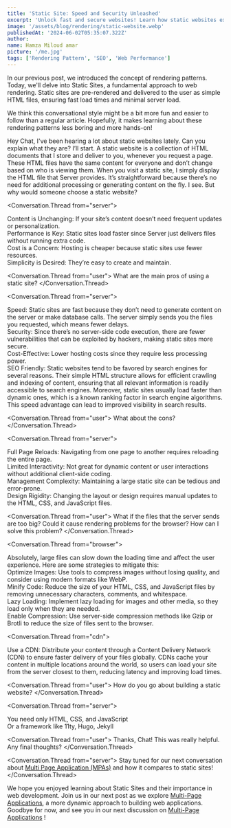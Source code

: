 ```yaml
---
title: 'Static Site: Speed and Security Unleashed'
excerpt: 'Unlock fast and secure websites! Learn how static websites excel for blogs, portfolios, and more.'
image: '/assets/blog/rendering/static-website.webp'
publishedAt: '2024-06-02T05:35:07.322Z'
author:
name: Hamza Miloud amar
picture: '/me.jpg'
tags: ['Rendering Pattern', 'SEO', 'Web Performance']
---
```


In our previous post, we introduced the concept of rendering patterns. Today, we'll delve into Static Sites, a fundamental approach to web rendering. Static sites are pre-rendered and delivered to the user as simple HTML files, ensuring fast load times and minimal server load.

We think this conversational style might be a bit more fun and easier to follow than a regular article. Hopefully, it makes learning about these rendering patterns less boring and more hands-on!

<Conversation>
  <Conversation.Thread from="user">Hey Chat, I've been hearing a lot about static websites lately. Can you explain what they are?</Conversation.Thread>
  <Conversation.Thread from="server">I’ll start. A static website is a collection of HTML documents that I store and deliver to you, whenever you request a page. These HTML files have the same content for everyone and don’t change based on who is viewing them.</Conversation.Thread>
  <Conversation.Thread from="browser">When you visit a static site, I simply display the HTML file that Server provides. It’s straightforward because there’s no need for additional processing or generating content on the fly.</Conversation.Thread>
  <Conversation.Thread from="user">I see. But why would someone choose a static website?</Conversation.Thread>

<Conversation.Thread from="server">
  <div>
    Content is Unchanging: If your site’s content doesn’t need
    frequent updates or personalization.
  </div>
  <div>
    Performance is Key: Static sites load faster since Server just
    delivers files without running extra code.
  </div>
  <div>
    Cost is a Concern: Hosting is cheaper because static sites use
    fewer resources.
  </div>
  <div>
    Simplicity is Desired: They’re easy to create and maintain.
  </div>
</Conversation.Thread>

<Conversation.Thread from="user">
  What are the main pros of using a static site?
</Conversation.Thread>

<Conversation.Thread from="server">
  <div>
    Speed: Static sites are fast because they don’t need to generate
    content on the server or make database calls. The server simply
    sends you the files you requested, which means fewer delays.
  </div>
  <div>
    Security: Since there’s no server-side code execution, there are
    fewer vulnerabilities that can be exploited by hackers, making
    static sites more secure.
  </div>
  <div>
    Cost-Effective: Lower hosting costs since they require less
    processing power.
  </div>
  <div>
    SEO Friendly: Static websites tend to be favored by search engines
    for several reasons. Their simple HTML structure allows for
    efficient crawling and indexing of content, ensuring that all
    relevant information is readily accessible to search engines.
    Moreover, static sites usually load faster than dynamic ones,
    which is a known ranking factor in search engine algorithms. This
    speed advantage can lead to improved visibility in search results.
  </div>
</Conversation.Thread>

<Conversation.Thread from="user">
  What about the cons?
</Conversation.Thread>

<Conversation.Thread from="server">
  <div>
    Full Page Reloads: Navigating from one page to another requires
    reloading the entire page.
  </div>
  <div>
    Limited Interactivity: Not great for dynamic content or user
    interactions without additional client-side coding.
  </div>
  <div>
    Management Complexity: Maintaining a large static site can be
    tedious and error-prone.
  </div>
  <div>
    Design Rigidity: Changing the layout or design requires manual
    updates to the HTML, CSS, and JavaScript files.
  </div>
</Conversation.Thread>

<Conversation.Thread from="user">
  What if the files that the server sends are too big? Could it cause
  rendering problems for the browser? How can I solve this problem?
</Conversation.Thread>

<Conversation.Thread from="browser">
  <div>
    Absolutely, large files can slow down the loading time and affect
    the user experience. Here are some strategies to mitigate this:
  </div>
  <div>
    Optimize Images: Use tools to compress images without losing
    quality, and consider using modern formats like WebP.
  </div>
  <div>
    Minify Code: Reduce the size of your HTML, CSS, and JavaScript
    files by removing unnecessary characters, comments, and
    whitespace.
  </div>
  <div>
    Lazy Loading: Implement lazy loading for images and other media,
    so they load only when they are needed.
  </div>
  <div>
    Enable Compression: Use server-side compression methods like Gzip
    or Brotli to reduce the size of files sent to the browser.
  </div>
</Conversation.Thread>

<Conversation.Thread from="cdn">
  <div>
    Use a CDN: Distribute your content through a Content Delivery
    Network (CDN) to ensure faster delivery of your files globally.
    CDNs cache your content in multiple locations around the world, so
    users can load your site from the server closest to them, reducing
    latency and improving load times.
  </div>
</Conversation.Thread>

<Conversation.Thread from="user">
  How do you go about building a static website?
</Conversation.Thread>

<Conversation.Thread from="server">
  <div>You need only HTML, CSS, and JavaScript</div>
  <div>Or a framework like 11ty, Hugo, Jekyll</div>
</Conversation.Thread>

<Conversation.Thread from="user">
  Thanks, Chat! This was really helpful. Any final thoughts?
</Conversation.Thread>

<Conversation.Thread from="server">
  Stay tuned for our next conversation about [Multi Page Application (MPAs)](/blogs/multi-page-application-traditional-yet-powerful)  and how it compares to static sites!
</Conversation.Thread>
</Conversation>

We hope you enjoyed learning about Static Sites and their importance in web development. Join us in our next post as we explore [Multi-Page Applications](/blogs/multi-page-application-traditional-yet-powerful), a more dynamic approach to building web applications. Goodbye for now, and see you in our next discussion on [Multi-Page Applications](/blogs/multi-page-application-traditional-yet-powerful) !
